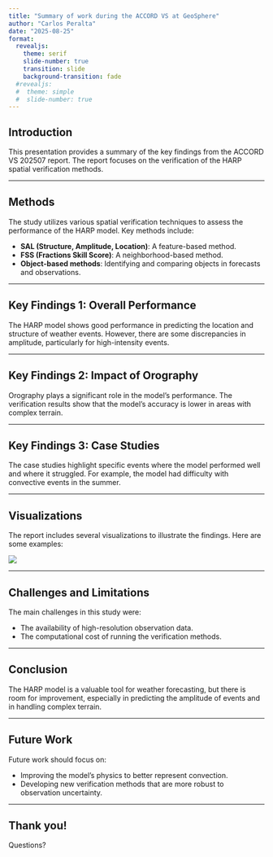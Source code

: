 ```yaml
---
title: "Summary of work during the ACCORD VS at GeoSphere"
author: "Carlos Peralta"
date: "2025-08-25"
format:
  revealjs:
    theme: serif
    slide-number: true
    transition: slide
    background-transition: fade
  #revealjs:
  #  theme: simple
  #  slide-number: true
---
```


## Introduction

This presentation provides a summary of the key findings from the ACCORD VS 202507 report. The report focuses on the verification of the HARP spatial verification methods.

---

## Methods

The study utilizes various spatial verification techniques to assess the performance of the HARP model. Key methods include:

-   **SAL (Structure, Amplitude, Location)**: A feature-based method.
-   **FSS (Fractions Skill Score)**: A neighborhood-based method.
-   **Object-based methods**: Identifying and comparing objects in forecasts and observations.

---

## Key Findings 1: Overall Performance

The HARP model shows good performance in predicting the location and structure of weather events. However, there are some discrepancies in amplitude, particularly for high-intensity events.

---

## Key Findings 2: Impact of Orography

Orography plays a significant role in the model's performance. The verification results show that the model's accuracy is lower in areas with complex terrain.

---

## Key Findings 3: Case Studies

The case studies highlight specific events where the model performed well and where it struggled. For example, the model had difficulty with convective events in the summer.

---

## Visualizations

The report includes several visualizations to illustrate the findings. Here are some examples:

![](../case_studies/geosphere/slx_overall.png)

---

## Challenges and Limitations

The main challenges in this study were:

-   The availability of high-resolution observation data.
-   The computational cost of running the verification methods.

---

## Conclusion

The HARP model is a valuable tool for weather forecasting, but there is room for improvement, especially in predicting the amplitude of events and in handling complex terrain.

---

## Future Work

Future work should focus on:

-   Improving the model's physics to better represent convection.
-   Developing new verification methods that are more robust to observation uncertainty.

---

## Thank you!

Questions?
